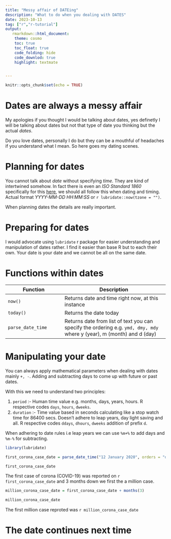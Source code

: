 ```yaml
---
title: "Messy affair of DATEing"
description: "What to do when you dealing with DATES"
date: 2023-10-13
tag: ["r","r-tutorial"]
output: 
   rmarkdown::html_document:
    theme: cosmo
    toc: true
    toc_float: true
    code_folding: hide
    code_downlod: true
    highlight: textmate


---
```


```r
knitr::opts_chunk$set(echo = TRUE)
```

# Dates are always a messy affair

My apologies if you thought I would be talking about dates, yes definetly I will be talking about dates but not that type of date you thinking but the actual *dates*.

Do you love dates, personally I do but they can be a mouthful of headaches if you understand what I mean. So here goes my dating scenes.

# Planning for dates

You cannot talk about *date* without specifying *time*. They are kind of intertwined somehow. In fact there is even an *ISO Standard 1860* specifically for this [here](https://www.iso.org/iso-8601-date-and-time-format.html), we should all follow this when dating and timing. Actual format *YYYY-MM-DD HH:MM:SS* or `r lubridate::now(tzone = "")`. 

When planning dates the details are really important.

# Preparing for dates

I would advocate using `lubridate` r package for easier understanding and manipulation of dates rather. I find it easier than base R but to each their own. Your date is your date and we cannot be all on the same date.

# Functions within dates


Function | Description 
-----| --------- 
`now()` | Returns date and time right now, at this instance
`today()` | Returns the date today
`parse_date_time` | Returns date from list of text you can specify the ordering e.g. `ymd, dmy, mdy` where y (year), m (month) and d (day) 


# Manipulating your date

You can always apply mathematical parameters when dealing with dates mainly `+, -`. Adding and subtracting days to come up with future or past dates.

With this we need to understand two principles:

1. `period` :- Human time value e.g. months, days, years, hours. R respective codes `days`, `hours`, `dweeks`.
1. `duration` :- Time value based in seconds calculating like a stop watch time for 86400 secs. Doesn't adhere to leap years, day light saving and all. R respective codes `ddays`, `dhours`, `dweeks` addition of prefix `d`.



When adhering to date rules i.e leap years we can use `%m+%` to add days and `%m-%` for subtracting.

```r

library(lubridate)

first_corona_case_date = parse_date_time("12 January 2020", orders = "dmy" ,tz = "")

first_corona_case_date


```
The first case of corona (COVID-19) was reported on `r first_corona_case_date` and 3 months down we first the a million case.

```r

million_corona_case_date = first_corona_case_date + months(3)

million_corona_case_date


```


The first million case reproted was `r million_corona_case_date`


# The date continues next time